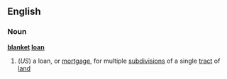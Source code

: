 ==English==
===Noun===
{{wikipedia}}
'''[[blanket]] [[loan]]'''
#(''US'') a loan, or [[mortgage]], for multiple [[subdivision]]s of a single [[tract]] of [[land]]